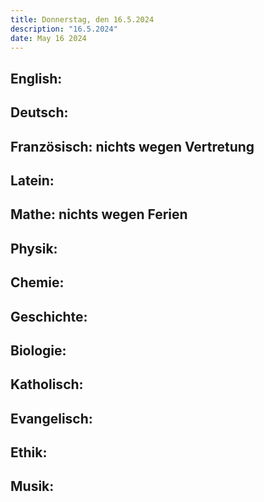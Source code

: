 ```yaml
---
title: Donnerstag, den 16.5.2024
description: "16.5.2024"
date: May 16 2024
---
```


## English: 
## Deutsch: 
## Französisch: nichts wegen Vertretung
## Latein: 
## Mathe: nichts wegen Ferien
## Physik: 
## Chemie: 
## Geschichte: 
## Biologie: 
## Katholisch: 
## Evangelisch: 
## Ethik: 
## Musik: 